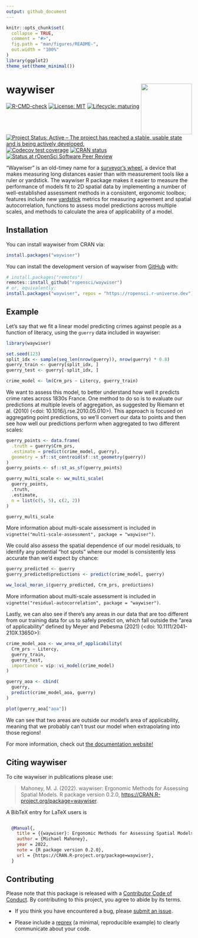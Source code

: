 ```yaml
---
output: github_document
---
```


<!-- README.md is generated from README.Rmd. Please edit that file -->

```r
knitr::opts_chunk$set(
  collapse = TRUE,
  comment = "#>",
  fig.path = "man/figures/README-",
  out.width = "100%"
)
library(ggplot2)
theme_set(theme_minimal())
```

# waywiser <a href="https://docs.ropensci.org/waywiser/"><img src="man/figures/logo.png" align="right" height="138" /></a>

<!-- badges: start -->
[![R-CMD-check](https://github.com/ropensci/waywiser/actions/workflows/R-CMD-check.yaml/badge.svg)](https://github.com/ropensci/waywiser/actions/workflows/R-CMD-check.yaml)
[![License: MIT](https://img.shields.io/badge/license-MIT-green)](https://choosealicense.com/licenses/mit/)
[![Lifecycle: maturing](https://img.shields.io/badge/lifecycle-maturing-blue.svg)](https://lifecycle.r-lib.org/articles/stages.html#maturing)
[![Project Status: Active – The project has reached a stable, usable state and is being actively developed.](https://www.repostatus.org/badges/latest/active.svg)](https://www.repostatus.org/#active)
[![Codecov test coverage](https://codecov.io/gh/ropensci/waywiser/branch/main/graph/badge.svg)](https://app.codecov.io/gh/ropensci/waywiser?branch=main)
[![CRAN status](https://www.r-pkg.org/badges/version/waywiser)](https://CRAN.R-project.org/package=waywiser)
[![Status at rOpenSci Software Peer Review](https://badges.ropensci.org/571_status.svg)](https://github.com/ropensci/software-review/issues/571)
<!-- badges: end -->

"Waywiser" is an old-timey name for a 
[surveyor's wheel](https://en.wikipedia.org/wiki/Surveyor%27s_wheel), a device 
that makes measuring long distances easier than with measurement tools like a 
ruler or yardstick. The waywiser R package makes it easier to measure the 
performance of models fit to 2D spatial data by implementing a number of 
well-established assessment methods in a consistent, ergonomic toolbox; features 
include new [yardstick](https://yardstick.tidymodels.org/) metrics
for measuring agreement and spatial autocorrelation, functions to assess model 
predictions across multiple scales, and methods to calculate the area of 
applicability of a model.

## Installation

You can install waywiser from CRAN via:

```r
install.packages("waywiser")
```

You can install the development version of waywiser from [GitHub](https://github.com/) with:

``` r
# install.packages("remotes")
remotes::install_github("ropensci/waywiser")
# or, equivalently:
install.packages("waywiser", repos = "https://ropensci.r-universe.dev")
```

## Example

Let's say that we fit a linear model predicting crimes against people as a 
function of literacy, using the `guerry` data included in waywiser:

```r
library(waywiser)

set.seed(123)
split_idx <- sample(seq_len(nrow(guerry)), nrow(guerry) * 0.8)
guerry_train <- guerry[split_idx, ]
guerry_test <- guerry[-split_idx, ]

crime_model <- lm(Crm_prs ~ Litercy, guerry_train)
```

We want to assess this model, to better understand how well it predicts crime
rates across 1830s France. One method to do so is to evaluate our predictions at
multiple levels of aggregation, as suggested by Riemann et al. (2010) 
(<doi: 10.1016/j.rse.2010.05.010>). This approach is focused on 
aggregating point predictions, so we'll convert our data to points and then see
how well our predictions perform when aggregated to two different scales:

```r
guerry_points <- data.frame(
  .truth = guerry$Crm_prs,
  .estimate = predict(crime_model, guerry),
  geometry = sf::st_centroid(sf::st_geometry(guerry))
)
guerry_points <- sf::st_as_sf(guerry_points)

guerry_multi_scale <- ww_multi_scale(
  guerry_points,
  .truth,
  .estimate,
  n = list(c(5, 5), c(2, 2))
)

guerry_multi_scale
```

More information about multi-scale assessment is included in `vignette("multi-scale-assessment", package = "waywiser")`.

We could also assess the spatial dependence of our model residuals, to identify
any potential "hot spots" where our model is consistently less accurate than 
we'd expect by chance:

```r
guerry_predicted <- guerry
guerry_predicted$predictions <- predict(crime_model, guerry)

ww_local_moran_i(guerry_predicted, Crm_prs, predictions)
```

More information about multi-scale assessment is included in `vignette("residual-autocorrelation", package = "waywiser")`.

Lastly, we can also see if there's any areas in our data that are too different
from our training data for us to safely predict on, which fall outside the
"area of applicability" defined by Meyer and Pebesma (2021) 
(<doi: 10.1111/2041-210X.13650>):

```r
crime_model_aoa <- ww_area_of_applicability(
  Crm_prs ~ Litercy,
  guerry_train,
  guerry_test,
  importance = vip::vi_model(crime_model)
)

guerry_aoa <- cbind(
  guerry,
  predict(crime_model_aoa, guerry)
)

plot(guerry_aoa["aoa"])
```

We can see that two areas are outside our model's area of applicability, meaning
that we probably can't trust our model when extrapolating into those regions!

For more information, check out [the documentation website!](https://docs.ropensci.org/waywiser/)

## Citing waywiser

To cite waywiser in publications please use:

> Mahoney, M. J. (2022). waywiser: Ergonomic Methods for Assessing Spatial Models. R package version 0.2.0, <https://CRAN.R-project.org/package=waywiser>.

A BibTeX entry for LaTeX users is

```bibtex

  @Manual{,
    title = {{waywiser}: Ergonomic Methods for Assessing Spatial Models},
    author = {Michael Mahoney},
    year = 2022,
    note = {R package version 0.2.0},
    url = {https://CRAN.R-project.org/package=waywiser},
  }

```

## Contributing

Please note that this package is released with a 
[Contributor Code of Conduct](https://ropensci.org/code-of-conduct/). 
By contributing to this project, you agree to abide by its terms.

- If you think you have encountered a bug, please [submit an issue](https://github.com/ropensci/waywiser).

- Please include a [reprex](https://reprex.tidyverse.org/articles/articles/learn-reprex.html) (a minimal, reproducible example) to clearly communicate about your code.
